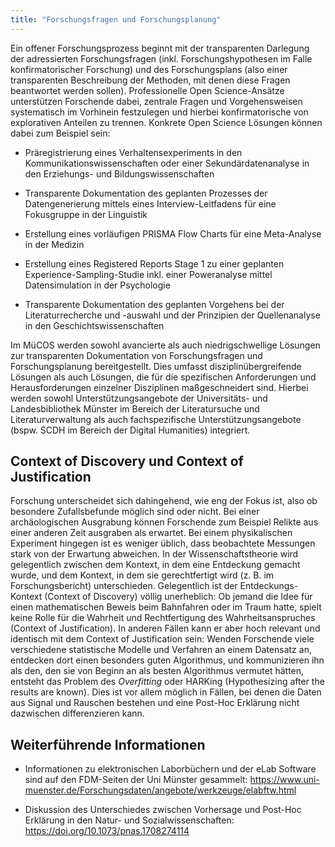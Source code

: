 ```yaml
---
title: "Forschungsfragen und Forschungsplanung"
---
```


Ein offener Forschungsprozess beginnt mit der transparenten Darlegung der adressierten Forschungsfragen (inkl. Forschungshypothesen im Falle konfirmatorischer Forschung) und des Forschungsplans (also einer transparenten Beschreibung der Methoden, mit denen diese Fragen beantwortet werden sollen). Professionelle Open Science-Ansätze unterstützen Forschende dabei, zentrale Fragen und Vorgehensweisen systematisch im Vorhinein festzulegen und hierbei konfirmatorische von explorativen Anteilen zu trennen. Konkrete Open Science Lösungen können dabei zum Beispiel sein:

-   Präregistrierung eines Verhaltensexperiments in den Kommunikationswissenschaften oder einer Sekundärdatenanalyse in den Erziehungs- und Bildungswissenschaften

-   Transparente Dokumentation des geplanten Prozesses der Datengenerierung mittels eines Interview-Leitfadens für eine Fokusgruppe in der Linguistik

-   Erstellung eines vorläufigen PRISMA Flow Charts für eine Meta-Analyse in der Medizin

-   Erstellung eines Registered Reports Stage 1 zu einer geplanten Experience-Sampling-Studie inkl. einer Poweranalyse mittel Datensimulation in der Psychologie

-   Transparente Dokumentation des geplanten Vorgehens bei der Literaturrecherche und -auswahl und der Prinzipien der Quellenanalyse in den Geschichtswissenschaften

Im MüCOS werden sowohl avancierte als auch niedrigschwellige Lösungen zur transparenten Dokumentation von Forschungsfragen und Forschungsplanung bereitgestellt. Dies umfasst disziplinübergreifende Lösungen als auch Lösungen, die für die spezifischen Anforderungen und Herausforderungen einzelner Disziplinen maßgeschneidert sind. Hierbei werden sowohl Unterstützungsangebote der Universitäts- und Landesbibliothek Münster im Bereich der Literatursuche und Literaturverwaltung als auch fachspezifische Unterstützungsangebote (bspw. SCDH im Bereich der Digital Humanities) integriert.

## Context of Discovery und Context of Justification

Forschung unterscheidet sich dahingehend, wie eng der Fokus ist, also ob besondere Zufallsbefunde möglich sind oder nicht. Bei einer archäologischen Ausgrabung können Forschende zum Beispiel Relikte aus einer anderen Zeit ausgraben als erwartet. Bei einem physikalischen Experiment hingegen ist es weniger üblich, dass beobachtete Messungen stark von der Erwartung abweichen. In der Wissenschaftstheorie wird gelegentlich zwischen dem Kontext, in dem eine Entdeckung gemacht wurde, und dem Kontext, in dem sie gerechtfertigt wird (z. B. im Forschungsbericht) unterschieden. Gelegentlich ist der Entdeckungs-Kontext (Context of Discovery) völlig unerheblich: Ob jemand die Idee für einen mathematischen Beweis beim Bahnfahren oder im Traum hatte, spielt keine Rolle für die Wahrheit und Rechtfertigung des Wahrheitsanspruches (Context of Justification). In anderen Fällen kann er aber hoch relevant und identisch mit dem Context of Justification sein: Wenden Forschende viele verschiedene statistische Modelle und Verfahren an einem Datensatz an, entdecken dort einen besonders guten Algorithmus, und kommunizieren ihn als den, den sie von Beginn an als besten Algorithmus vermutet hätten, entsteht das Problem des *Overfitting* oder HARKing (Hypothesizing after the results are known). Dies ist vor allem möglich in Fällen, bei denen die Daten aus Signal und Rauschen bestehen und eine Post-Hoc Erklärung nicht dazwischen differenzieren kann.

## Weiterführende Informationen

-   Informationen zu elektronischen Laborbüchern und der eLab Software sind auf den FDM-Seiten der Uni Münster gesammelt: <https://www.uni-muenster.de/Forschungsdaten/angebote/werkzeuge/elabftw.html>

-   Diskussion des Unterschiedes zwischen Vorhersage und Post-Hoc Erklärung in den Natur- und Sozialwissenschaften: <https://doi.org/10.1073/pnas.1708274114>
